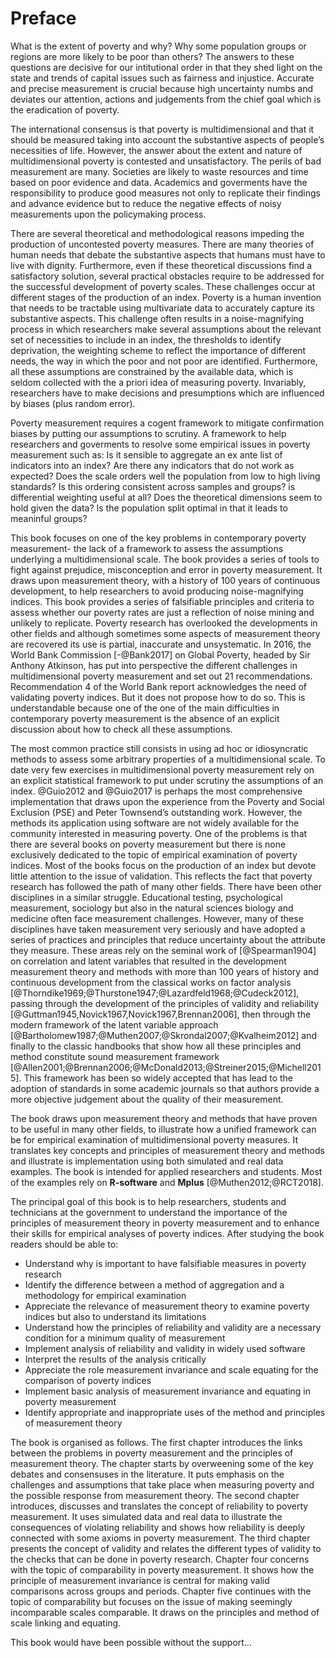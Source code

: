 
# Preface {-}

What is the extent of poverty and why? Why some population groups or regions are more likely to be poor than others? The answers to these questions are decisive for our intitutional order in that they shed light on the state and trends of capital issues such as fairness and injustice. Accurate and precise measurement is crucial because high uncertainty numbs and deviates our attention, actions and judgements from the chief goal which is the eradication of poverty. 

The international consensus is that poverty is multidimensional and that it should be measured taking into account the substantive aspects of people's necessities of life. However, the answer about the extent and nature of multidimensional poverty is contested and unsatisfactory. The perils of bad measurement are many. Societies are likely to waste resources and time based on poor evidence and data. Academics and goverments have the responsibility to produce good measures not only to replicate their findings and advance evidence but to reduce the negative effects of noisy measurements upon the policymaking process. 

There are several theoretical and methodological reasons impeding the production of uncontested poverty measures. There are many theories of human needs that debate the substantive aspects that humans must have to live with dignity. Furthermore, even if these theoretical discussions find a satisfactory solution, several practical obstacles require to be addressed for the successful development of poverty scales. These challenges occur at different stages of the production of an index. Poverty is a human invention that needs to be tractable using multivariate data to accurately capture its substantive aspects. This challenge often results in a noise-magnifying process in which researchers make several assumptions about the relevant set of necessities to include in an index, the thresholds to identify deprivation, the weighting scheme to reflect the importance of different needs, the way in which the poor and not poor are identified. Furthermore, all these assumptions are constrained by the available data, which is seldom collected with the a priori idea of measuring poverty. Invariably, researchers have to make decisions and presumptions which are influenced by biases (plus random error). 

Poverty measurement requires a cogent framework to mitigate confirmation biases by putting our assumptions to scrutiny. A framework to help researchers and goverments to resolve some empirical issues in poverty measurement such as: Is it sensible to aggregate an ex ante list of indicators into an index? Are there any indicators that do not work as expected? Does the scale orders well the population from low to high living standards? Is this ordering consistent across samples and groups? is differential weighting useful at all? Does the theoretical dimensions seem to hold given the data? Is the population split optimal in that it leads to meaninful groups? 

This book focuses on one of the key problems in contemporary poverty measurement- the lack of a framework to assess the assumptions underlying a multidimensional scale. The book provides a series of tools to fight against prejudice, misconception and error in poverty measurement. It draws upon measurement theory, with a history of 100 years of continuous development, to help researchers to avoid producing noise-magnifying indices. This book provides a series of falsifiable principles and criteria to assess whether our poverty rates are just a reflection of noise mining and unlikely to replicate. Poverty research has overlooked the developments in other fields and although sometimes some aspects of measurement theory are recovered its use is partial, inaccurate and unsystematic. In 2016, the World Bank Commission [-@Bank2017] on Global Poverty, headed by Sir Anthony Atkinson, has put into perspective the different challenges in multidimensional poverty measurement and set out 21 recommendations. Recommendation 4 of the World Bank report acknowledges the need of validating poverty indices. But it does not propose how to do so. This is understandable because one of the one of the main difficulties in contemporary poverty measurement is the absence of an explicit discussion about how to check all these assumptions.

The most common practice still consists in using ad hoc or idiosyncratic methods to assess some arbitrary properties of a multidimensional scale. To date very few exercises in multidimensional poverty measurement rely on an explicit statistical framework to put under scrutiny the assumptions of an index. @Guio2012 and @Guio2017 is perhaps the most comprehensive implementation that draws upon the experience from the Poverty and Social Exclusion (PSE) and Peter Townsend's outstanding work. However, the methods its application using software are not widely available for the community interested in measuring poverty. One of the problems is that there are several books on poverty measurement but there is none exclusively dedicated to the topic of empirical examination of poverty indices. Most of the books focus on the production of an index but devote little attention to the issue of validation. This reflects the fact that poverty research has followed the path of many other fields. There have been other disciplines in a similar struggle. Educational testing, psychological measurement, sociology but also in the natural sciences biology and medicine often face measurement challenges. However, many of these disciplines have taken measurement very seriously and have adopted a series of practices and principles that reduce uncertainty about the attribute they measure. These areas rely on the seminal work of [@Spearman1904] on correlation and latent variables that resulted in the development measurement theory and methods with more than 100 years of history and continuous development from the classical works on factor analysis [@Thorndike1969;@Thurstone1947;@Lazardfeld1968;@Cudeck2012], passing through the development of the principles of validity and reliability [@Guttman1945,Novick1967,Novick1967,Brennan2006], then through the modern framework of the latent variable approach [@Bartholomew1987;@Muthen2007;@Skrondal2007;@Kvalheim2012] and finally to the classic handbooks that show how all these principles and method constitute sound measurement framework [@Allen2001;@Brennan2006;@McDonald2013;@Streiner2015;@Michell2015]. This framework has been so widely accepted that has lead to the adoption of standards in some academic journals so that authors provide a more objective judgement about the quality of their measurement. 

The book draws upon measurement theory and methods that have proven to be useful in many other fields, to illustrate how a unified framework can be for empirical examination of multidimensional poverty measures. It translates key concepts and principles of measurement theory and methods and illustrate is implementation using both simulated and real data examples. The book is intended for applied researchers and students. Most of the examples rely on **R-software** and **Mplus** [@Muthen2012;@RCT2018]. 

The principal goal of this book is to help researchers, students and technicians at the government to understand the importance of the principles of measurement theory in poverty measurement and to enhance their skills for empirical analyses of poverty indices. After studying the book readers should be able to:

* Understand why is important to have falsifiable measures in poverty research
* Identify the difference between a method of aggregation and a methodology for empirical examination
* Appreciate the relevance of measurement theory to examine poverty indices but also to understand its limitations
* Understand how the principles of reliability and validity are a necessary condition for a minimum quality of measurement
* Implement analysis of reliability and validity in widely used software
* Interpret the results of the analysis critically 
* Appreciate the role measurement invariance and scale equating for the comparison of poverty indices 
* Implement basic analysis of measurement invariance and equating in poverty measurement
* Identify appropriate and inappropriate uses of the method and principles of measurement theory

The book is organised as follows. The first chapter introduces the links between the problems in poverty measurement and the principles of measurement theory. The chapter starts by overweening some of the key debates and consensuses in the literature. It puts emphasis on the challenges and assumptions that take place when measuring poverty and the possible response from measurement theory. The second chapter introduces, discusses and translates the concept of reliability to poverty measurement. It uses simulated data and real data to illustrate the consequences of violating reliability and shows how reliability is deeply connected with some axioms in poverty measurement. The third chapter presents the concept of validity and relates the different types of validity to the checks that can be done in poverty research. Chapter four concerns with the topic of comparability in poverty measurement. It shows how the principle of measurement invariance is central for making valid comparisons across groups and periods. Chapter five continues with the topic of comparability but focuses on the issue of making seemingly incomparable scales comparable. It draws on the principles and method of scale linking and equating. 

This book would have been possible without the support...



